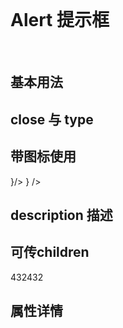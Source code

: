 
<Meta title='Display|Alert 提示框' component={Alert} />

<br/>

# Alert 提示框
<br/>

## 基本用法

<Preview>
  <Story name='alert'>
      <Alert  title='我是标题'/>
  </Story>
</Preview>

## close 与 type

<Preview>
  <Story name='alert2'>
      <Alert  title='我是标题' close={true} type='light'/>
  </Story>
   <Story name='alert3'>
      <Alert  title='我是标题' close={true} type="danger" />
  </Story>
</Preview>

<Preview>
  <Story name='alert6'>
      <Alert  title='我是标题' close={true} type='info'/>
  </Story>
   <Story name='alert5'>
      <Alert  title='我是标题' close={true} type="warning" className='extra class' />
  </Story>
</Preview>

## 带图标使用

<Preview>
  <Story name='alert7'>
      <Alert  title='我是标题' close={true} type='dark' icon={<Icon icon='info-circle' theme='light'></Icon>}/>
  </Story>
   <Story name='alert8'>
      <Alert  title='我是标题' close type="secondary" className='extra class' icon={<Icon icon='question-circle' theme='light'></Icon>} />
  </Story>
</Preview>

## description 描述

<Preview>
  <Story name='alert4'>
      <Alert  title='我是标题' close={true} type='light'
      description ='我是长文字我是长文字我是长文字
      我是长文字我是长文字我是长文字我是长文字我是
      长文字我是长文字我是长文字我是长文字我是
      长文字我是长文字我是长文
      字我是长文字我是长文字我是长文字我是长
      文字我是长文字我是长文字我是长文字
      我是长文字我是长文字我是长文字我是长文字我是
      长文字我是长文字我是长文字我是长文字我是
      长文字我是长文字我是长文
      字我是长文字我是长文字我是长文字我是长
      文字我是长文字我是长文字我是长文字
      '
      />
  </Story>
</Preview>

## 可传children

<Preview>
  <Story name='children'>
      <Alert  title='我是标题' close={true} type='light'
      description ='我是长文字我是长文字我是长文字
      我是长文字我是长文字我是长文字我是长文字我是
      长文字我是长文字我是长文字我是长文字我是
      长文字我是长文字我是长文
      字我是长文字我是长文字我是长文字我是长
      文字我是长文字我是长文字我是长文字
      我是长文字我是长文字我是长文字我是长文字我是
      长文字我是长文字我是长文字我是长文字我是
      长文字我是长文字我是长文
      字我是长文字我是长文字我是长文字我是长
      文字我是长文字我是长文字我是长文字
      '
      ><div>432432<Icon icon='coffee'></Icon></div></Alert>
  </Story>
</Preview>

## 属性详情

<Props of={Alert} />